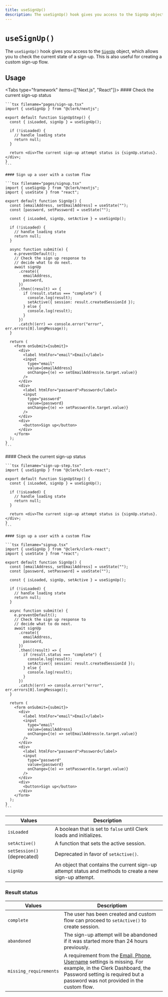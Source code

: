 ```yaml
---
title: useSignUp()
description: The useSignUp() hook gives you access to the SignUp object, which allows you to check the current state of a sign-up and create custom sign-up flows.
---
```

# `useSignUp()`

The `useSignUp()` hook gives you access to the [`SignUp`](/docs/references/javascript/sign-up/sign-up) object, which allows you to check the current state of a sign-up. This is also useful for creating a custom sign-up flow.

## Usage

<Tabs type="framework" items={["Next.js", "React"]}>
  <Tab>
    #### Check the current sign-up status

    ```tsx filename="pages/sign-up.tsx"
    import { useSignUp } from "@clerk/nextjs";

    export default function SignUpStep() {
      const { isLoaded, signUp } = useSignUp();

      if (!isLoaded) {
        // handle loading state
        return null;
      }

      return <div>The current sign-up attempt status is {signUp.status}.</div>;
    }
    ```

    #### Sign up a user with a custom flow

    ```tsx filename="pages/signup.tsx"
    import { useSignUp } from "@clerk/nextjs";
    import { useState } from "react";

    export default function SignUp() {
      const [emailAddress, setEmailAddress] = useState("");
      const [password, setPassword] = useState("");

      const { isLoaded, signUp, setActive } = useSignUp();

      if (!isLoaded) {
        // handle loading state
        return null;
      }

      async function submit(e) {
        e.preventDefault();
        // Check the sign up response to
        // decide what to do next.
        await signUp
          .create({
            emailAddress,
            password,
          })
          .then((result) => {
            if (result.status === "complete") {
              console.log(result);
              setActive({ session: result.createdSessionId });
            } else {
              console.log(result);
            }
          })
          .catch((err) => console.error("error", err.errors[0].longMessage));
      }

      return (
        <form onSubmit={submit}>
          <div>
            <label htmlFor="email">Email</label>
            <input
              type="email"
              value={emailAddress}
              onChange={(e) => setEmailAddress(e.target.value)}
            />
          </div>
          <div>
            <label htmlFor="password">Password</label>
            <input
              type="password"
              value={password}
              onChange={(e) => setPassword(e.target.value)}
            />
          </div>
          <div>
            <button>Sign up</button>
          </div>
        </form>
      );
    }
    ```
  </Tab>

  <Tab>
    #### Check the current sign-up status

    ```tsx filename="sign-up-step.tsx"
    import { useSignUp } from "@clerk/clerk-react";

    export default function SignUpStep() {
      const { isLoaded, signUp } = useSignUp();

      if (!isLoaded) {
        // handle loading state
        return null;
      }

      return <div>The current sign-up attempt status is {signUp.status}.</div>;
    }
    ```

    #### Sign up a user with a custom flow

    ```tsx filename="signup.tsx"
    import { useSignUp } from "@clerk/clerk-react";
    import { useState } from "react";

    export default function SignUp() {
      const [emailAddress, setEmailAddress] = useState("");
      const [password, setPassword] = useState("");

      const { isLoaded, signUp, setActive } = useSignUp();

      if (!isLoaded) {
        // handle loading state
        return null;
      }

      async function submit(e) {
        e.preventDefault();
        // Check the sign up response to
        // decide what to do next.
        await signUp
          .create({
            emailAddress,
            password,
          })
          .then((result) => {
            if (result.status === "complete") {
              console.log(result);
              setActive({ session: result.createdSessionId });
            } else {
              console.log(result);
            }
          })
          .catch((err) => console.error("error", err.errors[0].longMessage));
      }

      return (
        <form onSubmit={submit}>
          <div>
            <label htmlFor="email">Email</label>
            <input
              type="email"
              value={emailAddress}
              onChange={(e) => setEmailAddress(e.target.value)}
            />
          </div>
          <div>
            <label htmlFor="password">Password</label>
            <input
              type="password"
              value={password}
              onChange={(e) => setPassword(e.target.value)}
            />
          </div>
          <div>
            <button>Sign up</button>
          </div>
        </form>
      );
    }
    ```
  </Tab>
</Tabs>

| Values | Description |
| --- | --- |
| `isLoaded` | A boolean that is set to `false` until Clerk loads and initializes. |
| `setActive()` | A function that sets the active session. |
| `setSession()` (deprecated) | Deprecated in favor of `setActive()`. |
| `signUp` | An object that contains the current sign-up attempt status and methods to create a new sign-up attempt. |

### Result status

| Values | Descriptiom |
| --- | --- |
| `complete` | The user has been created and custom flow can proceed to `setActive()` to create session. |
| `abandoned` | The sign-up attempt will be abandoned if it was started more than 24 hours previously. |
| `missing_requirements` | A requirement from the [Email, Phone, Username](https://dashboard.clerk.com/last-active?path=user-authentication/email-phone-username) settings is missing. For example, in the Clerk Dashboard, the Password setting is required but a password was not provided in the custom flow. |

